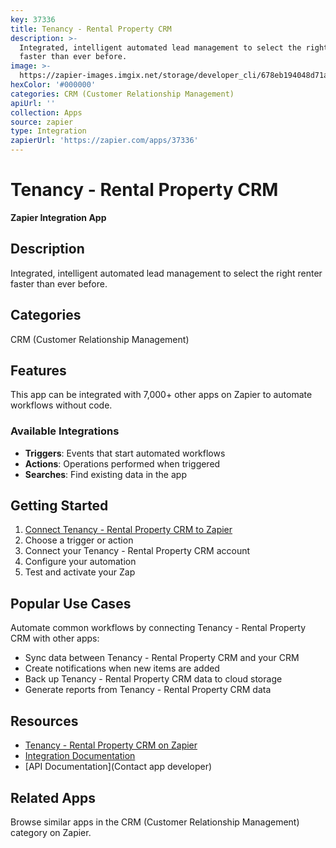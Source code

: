```yaml
---
key: 37336
title: Tenancy - Rental Property CRM
description: >-
  Integrated, intelligent automated lead management to select the right renter
  faster than ever before.
image: >-
  https://zapier-images.imgix.net/storage/developer_cli/678eb194048d71a2852e34aa331648b9.png?auto=format%2Ccompress&ixlib=python-3.0.0&q=50
hexColor: '#000000'
categories: CRM (Customer Relationship Management)
apiUrl: ''
collection: Apps
source: zapier
type: Integration
zapierUrl: 'https://zapier.com/apps/37336'
---
```

# Tenancy - Rental Property CRM

**Zapier Integration App**

## Description

Integrated, intelligent automated lead management to select the right renter faster than ever before.

## Categories

CRM (Customer Relationship Management)

## Features

This app can be integrated with 7,000+ other apps on Zapier to automate workflows without code.

### Available Integrations

- **Triggers**: Events that start automated workflows
- **Actions**: Operations performed when triggered
- **Searches**: Find existing data in the app

## Getting Started

1. [Connect Tenancy - Rental Property CRM to Zapier](https://zapier.com/apps/37336)
2. Choose a trigger or action
3. Connect your Tenancy - Rental Property CRM account
4. Configure your automation
5. Test and activate your Zap

## Popular Use Cases

Automate common workflows by connecting Tenancy - Rental Property CRM with other apps:

- Sync data between Tenancy - Rental Property CRM and your CRM
- Create notifications when new items are added
- Back up Tenancy - Rental Property CRM data to cloud storage
- Generate reports from Tenancy - Rental Property CRM data

## Resources

- [Tenancy - Rental Property CRM on Zapier](https://zapier.com/apps/37336)
- [Integration Documentation](https://zapier.com/apps/37336/integrations)
- [API Documentation](Contact app developer)

## Related Apps

Browse similar apps in the CRM (Customer Relationship Management) category on Zapier.
